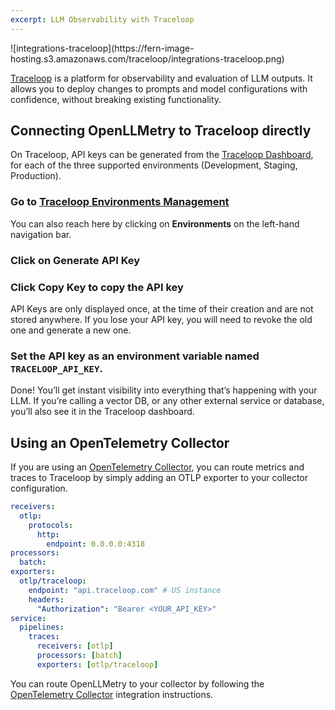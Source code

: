 ```yaml
---
excerpt: LLM Observability with Traceloop
---
```


<Frame>
![integrations-traceloop](https://fern-image-hosting.s3.amazonaws.com/traceloop/integrations-traceloop.png)
</Frame>

[Traceloop](https://app.traceloop.com/) is a platform for observability and evaluation of LLM outputs. It allows you to deploy changes to prompts and model configurations with confidence, without breaking existing functionality.

## Connecting OpenLLMetry to Traceloop directly

On Traceloop, API keys can be generated from the [Traceloop Dashboard](https://app.traceloop.com/settings/api-keys), for each of the three supported environments (Development, Staging, Production).


### Go to [Traceloop Environments Management](https://app.traceloop.com/settings/api-keys)

You can also reach here by clicking on **Environments** on the left-hand navigation bar.

### Click on **Generate API Key**

### Click **Copy Key** to copy the API key

<Callout intent="info">
API Keys are only displayed once, at the time of their creation and are not stored anywhere. If you lose your API key, you will need to revoke the old one and generate a new one.
</Callout>

### Set the API key as an environment variable named `TRACELOOP_API_KEY`.

Done! You’ll get instant visibility into everything that’s happening with your LLM. If you’re calling a vector DB, or any other external service or database, you’ll also see it in the Traceloop dashboard.
 
## Using an OpenTelemetry Collector
  
If you are using an [OpenTelemetry Collector](https://opentelemetry.io/docs/collector/), you can route metrics and traces to Traceloop by simply adding an OTLP exporter to your collector configuration.

```yaml
receivers:
  otlp:
    protocols:
      http:
        endpoint: 0.0.0.0:4318
processors:
  batch:
exporters:
  otlp/traceloop:
    endpoint: "api.traceloop.com" # US instance
    headers:
      "Authorization": "Bearer <YOUR_API_KEY>"
service:
  pipelines:
    traces:
      receivers: [otlp]
      processors: [batch]
      exporters: [otlp/traceloop]
```

You can route OpenLLMetry to your collector by following the [OpenTelemetry Collector](/docs/openllmetry/integrations/open-telemetry-collector) integration instructions.
